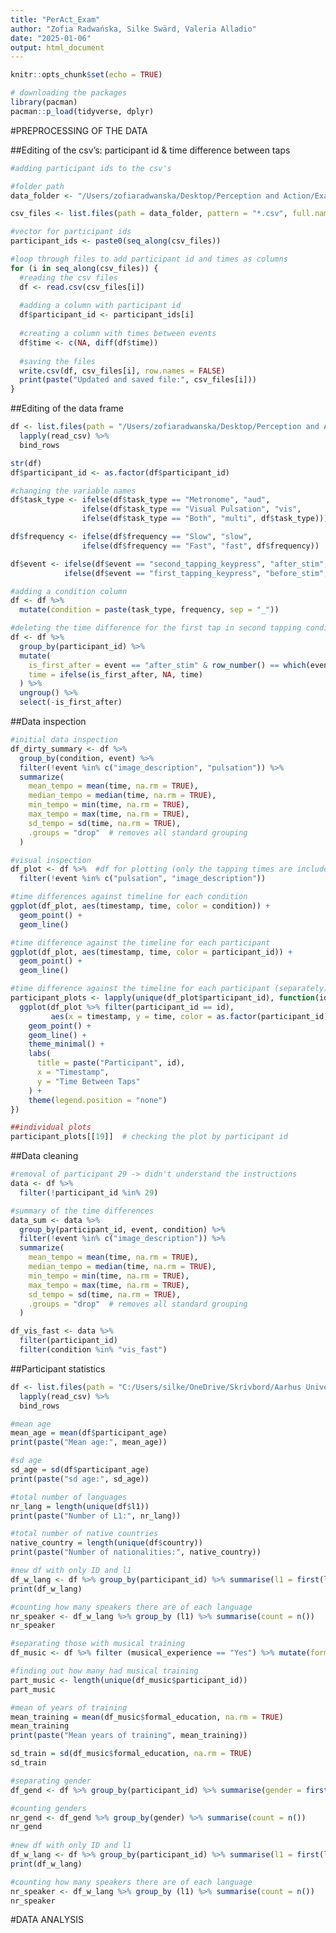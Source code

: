 ```yaml
---
title: "PerAct_Exam"
author: "Zofia Radwańska, Silke Swärd, Valeria Alladio"
date: "2025-01-06"
output: html_document
---
```


```r
knitr::opts_chunk$set(echo = TRUE)
```

```r
# downloading the packages 
library(pacman)
pacman::p_load(tidyverse, dplyr)
```

#PREPROCESSING OF THE DATA

##Editing of the csv's: participant id & time difference between taps
```r
#adding participant ids to the csv's

#folder path
data_folder <- "/Users/zofiaradwanska/Desktop/Perception and Action/Exam/Perc_Act_csv"

csv_files <- list.files(path = data_folder, pattern = "*.csv", full.names = TRUE)

#vector for participant ids
participant_ids <- paste0(seq_along(csv_files))

#loop through files to add participant id and times as columns
for (i in seq_along(csv_files)) {
  #reading the csv files
  df <- read.csv(csv_files[i])
  
  #adding a column with participant id
  df$participant_id <- participant_ids[i]
  
  #creating a column with times between events
  df$time <- c(NA, diff(df$time))
  
  #saving the files
  write.csv(df, csv_files[i], row.names = FALSE)
  print(paste("Updated and saved file:", csv_files[i]))
}

```

##Editing of the data frame
```r
df <- list.files(path = "/Users/zofiaradwanska/Desktop/Perception and Action/Exam/Perc_Act_csv", full.names = TRUE) %>% 
  lapply(read_csv) %>%
  bind_rows

str(df)
df$participant_id <- as.factor(df$participant_id)

#changing the variable names
df$task_type <- ifelse(df$task_type == "Metronome", "aud",
                ifelse(df$task_type == "Visual Pulsation", "vis",
                ifelse(df$task_type == "Both", "multi", df$task_type)))

df$frequency <- ifelse(df$frequency == "Slow", "slow",
                ifelse(df$frequency == "Fast", "fast", df$frequency))

df$event <- ifelse(df$event == "second_tapping_keypress", "after_stim",
            ifelse(df$event == "first_tapping_keypress", "before_stim", df$event))

#adding a condition column
df <- df %>% 
  mutate(condition = paste(task_type, frequency, sep = "_"))

#deleting the time difference for the first tap in second tapping condition (the inaccurate time recording)
df <- df %>%
  group_by(participant_id) %>% 
  mutate(
    is_first_after = event == "after_stim" & row_number() == which(event == "after_stim")[1], #marking the first after_stim tap
    time = ifelse(is_first_after, NA, time)
  ) %>%
  ungroup() %>% 
  select(-is_first_after)
```

##Data inspection
```r
#initial data inspection
df_dirty_summary <- df %>%
  group_by(condition, event) %>%
  filter(!event %in% c("image_description", "pulsation")) %>% 
  summarize(
    mean_tempo = mean(time, na.rm = TRUE),
    median_tempo = median(time, na.rm = TRUE),
    min_tempo = min(time, na.rm = TRUE),
    max_tempo = max(time, na.rm = TRUE),
    sd_tempo = sd(time, na.rm = TRUE),
    .groups = "drop"  # removes all standard grouping 
  )

#visual inspection
df_plot <- df %>%  #df for plotting (only the tapping times are included)
  filter(!event %in% c("pulsation", "image_description"))

#time differences against timeline for each condition
ggplot(df_plot, aes(timestamp, time, color = condition)) +
  geom_point() +
  geom_line()

#time difference against the timeline for each participant
ggplot(df_plot, aes(timestamp, time, color = participant_id)) +
  geom_point() +
  geom_line()

#time difference against the timeline for each participant (separately)
participant_plots <- lapply(unique(df_plot$participant_id), function(id) {
  ggplot(df_plot %>% filter(participant_id == id),
         aes(x = timestamp, y = time, color = as.factor(participant_id))) +
    geom_point() +
    geom_line() +
    theme_minimal() +
    labs(
      title = paste("Participant", id),
      x = "Timestamp",
      y = "Time Between Taps"
    ) +
    theme(legend.position = "none")
})

##individual plots
participant_plots[[19]]  # checking the plot by participant id

```

##Data cleaning
```r
#removal of participant 29 -> didn't understand the instructions
data <- df %>% 
  filter(!participant_id %in% 29)

#summary of the time differences
data_sum <- data %>% 
  group_by(participant_id, event, condition) %>% 
  filter(!event %in% c("image_description")) %>% 
  summarize(
    mean_tempo = mean(time, na.rm = TRUE),
    median_tempo = median(time, na.rm = TRUE),
    min_tempo = min(time, na.rm = TRUE),
    max_tempo = max(time, na.rm = TRUE),
    sd_tempo = sd(time, na.rm = TRUE),
    .groups = "drop"  # removes all standard grouping 
  )

df_vis_fast <- data %>% 
  filter(participant_id)
  filter(condition %in% "vis_fast")
```

##Participant statistics 
```r

df <- list.files(path = "C:/Users/silke/OneDrive/Skrivbord/Aarhus Universitet/2024-2025/HT24/Perception and Action/PerAct Paper/Perc_Act_csv", full.names = TRUE) %>% 
  lapply(read_csv) %>%
  bind_rows

#mean age
mean_age = mean(df$participant_age)
print(paste("Mean age:", mean_age))

#sd age
sd_age = sd(df$participant_age)
print(paste("sd age:", sd_age))

#total number of languages 
nr_lang = length(unique(df$l1))
print(paste("Number of L1:", nr_lang))

#total number of native countries
native_country = length(unique(df$country))
print(paste("Number of nationalities:", native_country))

#new df with only ID and l1
df_w_lang <- df %>% group_by(participant_id) %>% summarise(l1 = first(l1)) 
print(df_w_lang)

#counting how many speakers there are of each language
nr_speaker <- df_w_lang %>% group_by (l1) %>% summarise(count = n())
nr_speaker

#separating those with musical training 
df_music <- df %>% filter (musical_experience == "Yes") %>% mutate(formal_education = as.numeric(formal_education))

#finding out how many had musical training
part_music <- length(unique(df_music$participant_id))
part_music

#mean of years of training 
mean_training = mean(df_music$formal_education, na.rm = TRUE)
mean_training
print(paste("Mean years of training", mean_training))

sd_train = sd(df_music$formal_education, na.rm = TRUE)
sd_train

#separating gender
df_gend <- df %>% group_by(participant_id) %>% summarise(gender = first(gender))

#counting genders 
nr_gend <- df_gend %>% group_by(gender) %>% summarise(count = n())
nr_gend
  
#new df with only ID and l1
df_w_lang <- df %>% group_by(participant_id) %>% summarise(l1 = first(l1)) 
print(df_w_lang)

#counting how many speakers there are of each language
nr_speaker <- df_w_lang %>% group_by (l1) %>% summarise(count = n())
nr_speaker
```

#DATA ANALYSIS


